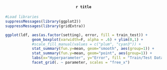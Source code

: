 <h4><center>`r title`</center></h4>
```r

#Load libraries
suppressMessages(library(ggplot2))
suppressMessages(library(gridExtra))

ggplot(ldf, aes(as.factor(setting), error, fill = train_test)) + 
            geom_boxplot(varwidth=F, alpha = .6) + ylim(0,1) +
            #scale_fill_manual(values = c("plum", "cyan3")) +
            stat_summary(fun.y=mean, geom="smooth", aes(group=1)) +
            stat_summary(fun.y=mean, geom="point", aes(group=1)) + 
            labs(x="Hyperparameter", y="Error", fill = "Train/Test Data") +
            facet_grid(. ~ parameter, scales = "free_x")
```